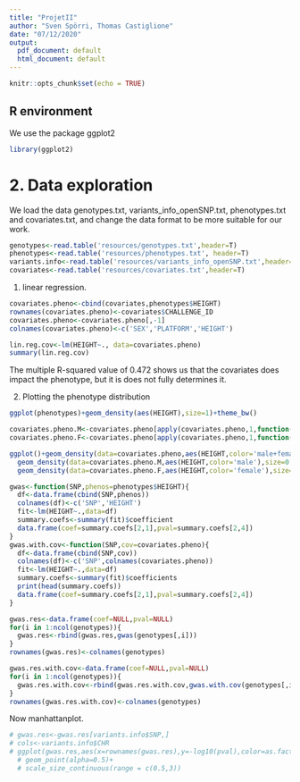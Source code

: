 ```yaml
---
title: "ProjetII"
author: "Sven Spörri, Thomas Castiglione"
date: "07/12/2020"
output:
  pdf_document: default
  html_document: default
---
```


```r
knitr::opts_chunk$set(echo = TRUE)
```

## R environment

We use the package ggplot2

```r
library(ggplot2)
```

# 2. Data exploration

We load the data genotypes.txt, variants_info_openSNP.txt, phenotypes.txt and covariates.txt, and change the data format to be more suitable for our work.

```r
genotypes<-read.table('resources/genotypes.txt',header=T)
phenotypes<-read.table('resources/phenotypes.txt', header=T)
variants.info<-read.table('resources/variants_info_openSNP.txt',header=T)
covariates<-read.table('resources/covariates.txt',header=T)

```

1. linear regression.
```r
covariates.pheno<-cbind(covariates,phenotypes$HEIGHT)
rownames(covariates.pheno)<-covariates$CHALLENGE_ID
covariates.pheno<-covariates.pheno[,-1]
colnames(covariates.pheno)<-c('SEX','PLATFORM','HEIGHT')

lin.reg.cov<-lm(HEIGHT~., data=covariates.pheno)
summary(lin.reg.cov)

```
The multiple R-squared value of 0.472 shows us that the covariates does impact the phenotype, but it is does not fully determines it.

2. Plotting the phenotype distribution
```r
ggplot(phenotypes)+geom_density(aes(HEIGHT),size=1)+theme_bw()
```
```r
covariates.pheno.M<-covariates.pheno[apply(covariates.pheno,1,function(x) x[1]=='M'),]
covariates.pheno.F<-covariates.pheno[apply(covariates.pheno,1,function(x) x[1]=='F'),]

ggplot()+geom_density(data=covariates.pheno,aes(HEIGHT,color='male+female'),size=1.1)+
  geom_density(data=covariates.pheno.M,aes(HEIGHT,color='male'),size=0.8)+
  geom_density(data=covariates.pheno.F,aes(HEIGHT,color='female'),size=0.8)+ theme_bw()

```

```r
gwas<-function(SNP,phenos=phenotypes$HEIGHT){
  df<-data.frame(cbind(SNP,phenos))
  colnames(df)<-c('SNP','HEIGHT')
  fit<-lm(HEIGHT~.,data=df)
  summary.coefs<-summary(fit)$coefficient
  data.frame(coef=summary.coefs[2,1],pval=summary.coefs[2,4])
}
gwas.with.cov<-function(SNP,cov=covariates.pheno){
  df<-data.frame(cbind(SNP,cov))
  colnames(df)<-c('SNP',colnames(covariates.pheno))
  fit<-lm(HEIGHT~.,data=df)
  summary.coefs<-summary(fit)$coefficients
  print(head(summary.coefs))
  data.frame(coef=summary.coefs[2,1],pval=summary.coefs[2,4])
}
```

```r
gwas.res<-data.frame(coef=NULL,pval=NULL)
for(i in 1:ncol(genotypes)){
  gwas.res<-rbind(gwas.res,gwas(genotypes[,i]))
}
rownames(gwas.res)<-colnames(genotypes)
```

```r
gwas.res.with.cov<-data.frame(coef=NULL,pval=NULL)
for(i in 1:ncol(genotypes)){
  gwas.res.with.cov<-rbind(gwas.res.with.cov,gwas.with.cov(genotypes[,i]))
}
rownames(gwas.res.with.cov)<-colnames(genotypes)
```
Now manhattanplot.
```r
# gwas.res<-gwas.res[variants.info$SNP,]
# cols<-variants.info$CHR
# ggplot(gwas.res,aes(x=rownames(gwas.res),y=-log10(pval),color=as.factor(cols),size=-log10(pval)))+
  # geom_point(alpha=0.5)+
  # scale_size_continuous(range = c(0.5,3)) 
```




